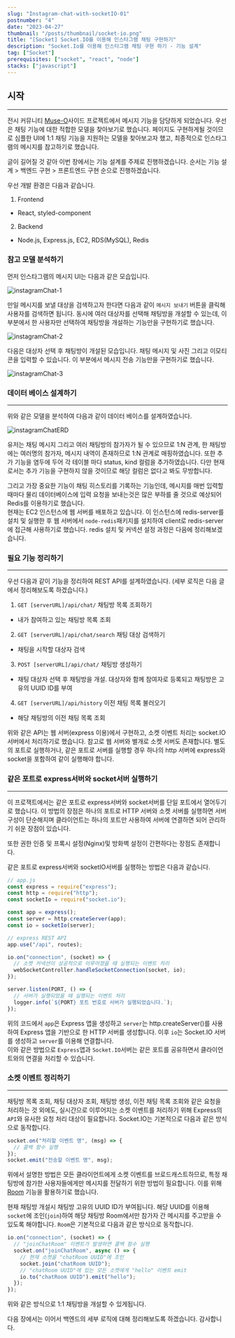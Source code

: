 ```yaml
---
slug: "Instagram-chat-with-socketIO-01"
postnumber: "4"
date: "2023-04-27"
thumbnail: "/posts/thumbnail/socket-io.png"
title: "[Socket] Socket.IO를 이용해 인스타그램 채팅 구현하기"
description: "Socket.Io를 이용해 인스타그램 채팅 구현 하기 - 기능 설계"
tag: ["Socket"]
prerequisites: ["socket", "react", "node"]
stacks: ["javascript"]
---
```


## 시작

---

전시 커뮤니티 [Muse-O](https://museoh.shop/)사이드 프로젝트에서 메시지 기능을 담당하게 되었습니다. 우선은 채팅 기능에 대한 적합한 모델을 찾아보기로 했습니다. 페이지도 구현하게될 것이므로 심플한 UI에 1:1 채팅 기능을 지원하는 모델을 찾아보고자 했고, 최종적으로 인스타그램의 메시지를 참고하기로 했습니다.

글이 길어질 것 같아 이번 장에서는 기능 설계를 주제로 진행하겠습니다. 순서는 기능 설계 > 백엔드 구현 > 프론트엔드 구현 순으로 진행하겠습니다.

우선 개발 환경은 다음과 같습니다.

1. Frontend

- React, styled-component

2. Backend

- Node.js, Express.js, EC2, RDS(MySQL), Redis

### 참고 모델 분석하기

먼저 인스타그램의 메시지 UI는 다음과 같은 모습입니다.

![instagramChat-1](/posts/article/socket/instagramChat-1.png)

만일 메시지를 보낼 대상을 검색하고자 한다면 다음과 같이 `메시지 보내기` 버튼을 클릭해 사용자를 검색하면 됩니다. 동시에 여러 대상자를 선택해 채팅방을 개설할 수 있는데, 이 부분에서 한 사용자만 선택하여 채팅방을 개설하는 기능만을 구현하기로 했습니다.

![instagramChat-2](/posts/article/socket/instagramChat-2.png)

다음은 대상자 선택 후 채팅방이 개설된 모습입니다. 채팅 메시지 및 사진 그리고 이모티콘을 입력할 수 있습니다. 이 부분에서 메시지 전송 기능만을 구현하기로 했습니다.

![instagramChat-3](/posts/article/socket/instagramChat-3.png)

### 데이터 베이스 설계하기

---

위와 같은 모델을 분석하여 다음과 같이 데이터 베이스를 설계하였습니다.

![instagramChatERD](/posts/article/socket/instagramChatERD.png)

유저는 채팅 메시지 그리고 여러 채팅방의 참가자가 될 수 있으므로 1:N 관계, 한 채팅방에는 여러명의 참가자, 메시지 내역이 존재하므로 1:N 관계로 매핑하였습니다. 또한 추가 기능을 염두에 두어 각 테이블 마다 status, kind 컬럼을 추가하였습니다. 다만 현재로서는 추가 기능을 구현하지 않을 것이므로 해당 컬럼은 없다고 봐도 무방합니다.

그리고 가장 중요한 기능이 채팅 히스토리를 기록하는 기능인데, 메시지를 매번 입력할 때마다 물리 데이터베이스에 입력 요청을 보내는것은 많은 부하를 줄 것으로 예상되어 Redis를 이용하기로 했습니다.  
현재는 EC2 인스턴스에 웹 서버를 배포하고 있습니다. 이 인스턴스에 redis-server를 설치 및 실행한 후 웹 서버에서 `node-redis`패키지를 설치하여 client로 redis-server에 접근해 사용하기로 했습니다. redis 설치 및 커넥션 설정 과정은 다음에 정리해보겠습니다.

### 필요 기능 정리하기

---

우선 다음과 같이 기능을 정리하여 REST API를 설계하였습니다. (세부 로직은 다음 글에서 정리해보도록 하겠습니다.)

1. `GET [serverURL]/api/chat/` 채팅방 목록 조회하기

- 내가 참여하고 있는 채팅방 목록 조회

2. `GET [serverURL]/api/chat/search` 채팅 대상 검색하기

- 채팅을 시작할 대상자 검색

3. `POST [serverURL]/api/chat/` 채팅방 생성하기

- 채팅 대상자 선택 후 채팅방을 개설. 대상자와 함께 참여자로 등록되고 채팅방은 고유의 UUID ID를 부여

4. `GET [serverURL]/api/history` 이전 채팅 목록 불러오기

- 해당 채팅방의 이전 채팅 목록 조회

위와 같은 API는 웹 서버(express 이용)에서 구현하고, 소켓 이벤트 처리는 socket.IO 서버에서 처리하기로 했습니다. 참고로 웹 서버와 별개로 소켓 서버도 존재합니다. 별도의 포트로 실행하거나, 같은 포트로 서버를 실행할 경우 하나의 http 서버에 express와 socket을 포함하여 같이 실행해야 합니다.

### 같은 포트로 express서버와 socket서버 실행하기

---

이 프로잭트에서는 같은 포트로 express서버와 socket서버를 단일 포트에서 열어두기로 했습니다. 이 방법의 장점은 하나의 포트로 HTTP 서버와 소켓 서버를 실행하면 서버 구성이 단순해지며 클라이언트는 하나의 포트만 사용하여 서버에 연결하면 되어 관리하기 쉬운 장점이 있습니다.  

또한 권한 인증 및 프록시 설정(Nginx)및 방화벽 설정이 간편하다는 장점도 존재합니다.  

같은 포트로 express서버와 socketIO서버를 실행하는 방법은 다음과 같습니다.

```js
// app.js
const express = require("express");
const http = require("http");
const socketIo = require("socket.io");

const app = express();
const server = http.createServer(app);
const io = socketIo(server);

// express REST API
app.use("/api", routes);

io.on("connection", (socket) => {
  // 소켓 커넥션이 성공적으로 이루어졌을 때 실행되는 이벤트 처리
  webSocketController.handleSocketConnection(socket, io);
});

server.listen(PORT, () => {
  // 서버가 실행되었을 때 실행되는 이벤트 처리
  logger.info(`${PORT} 포트 번호로 서버가 실행되었습니다.`);
});
```

위의 코드에서 `app`은 Express 앱을 생성하고 `server`는 http.createServer()를 사용하여 Express 앱을 기반으로 한 HTTP 서버를 생성합니다. 이후 `io`는 Socket.IO 서버를 생성하고 `server`를 이용해 연결합니다.  
이와 같은 방법으로 `Express`앱과 `Socket.IO`서버는 같은 포트를 공유하면서 클라이언트와의 연결을 처리할 수 있습니다.

### 소켓 이벤트 정리하기

---

채팅방 목록 조회, 채팅 대상자 조회, 채팅방 생성, 이전 채팅 목록 조회와 같은 요청을 처리하는 것 외에도, 실시간으로 이루어지는 소켓 이벤트를 처리하기 위해 Express의 `API`와 유사한 요청 처리 대상이 필요합니다. Socket.IO는 기본적으로 다음과 같은 방식으로 동작합니다.

```js
socket.on("처리할 이벤트 명", (msg) => {
  // 콜백 함수 실행
});
socket.emit("전송할 이벤트 명", msg);
```

위에서 설명한 방법은 모든 클라이언트에게 소켓 이벤트를 브로드캐스트하므로, 특정 채팅방에 참가한 사용자들에게만 메시지를 전달하기 위한 방법이 필요합니다. 이를 위해 [Room](https://socket.io/docs/v4/namespaces/) 기능을 활용하기로 했습니다.

현재 채팅방 개설시 채팅방 고유의 UUID ID가 부여됩니다. 해당 UUID를 이용해 `socket`에 조인(`join`)하여 해당 채팅방 Room에서만 참가자 간 메시지를 주고받을 수 있도록 해야합니다. `Room`은 기본적으로 다음과 같은 방식으로 동작합니다.

```js
io.on("connection", (socket) => {
  // "joinChatRoom" 이벤트가 발생하면 콜백 함수 실행
  socket.on("joinChatRoom", async () => {
    // 현재 소켓을 "chatRoom UUID"에 조인
    socket.join("chatRoom UUID");
    // "chatRoom UUID"에 있는 모든 소켓에게 "hello" 이벤트 emit
    io.to("chatRoom UUID").emit("hello");
  });
});
```

위와 같은 방식으로 1:1 채팅방을 개설할 수 있게됩니다.

다음 장에서는 이어서 백엔드의 세부 로직에 대해 정리해보도록 하겠습니다. 감사합니다.
